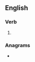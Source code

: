 ==English==

===Verb===
{{head|en|verb form}}

# {{en-third-person singular of|forgo}}

===Anagrams===
* {{anagrams|en|Fregoso|goofers}}